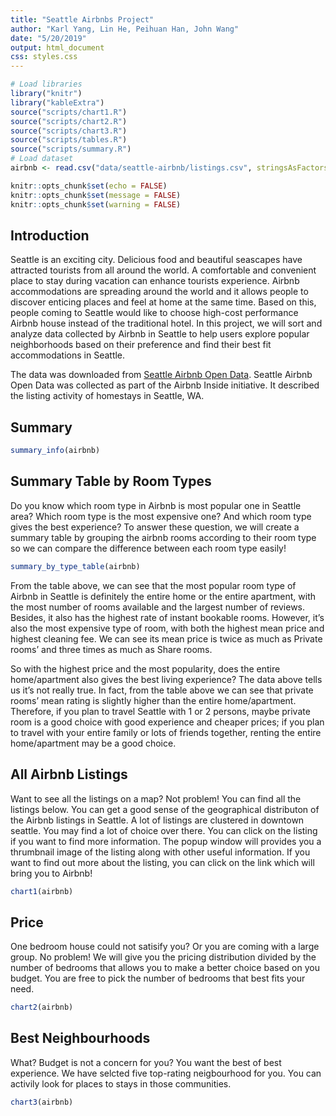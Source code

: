 ```yaml
---
title: "Seattle Airbnbs Project"
author: "Karl Yang, Lin He, Peihuan Han, John Wang"
date: "5/20/2019"
output: html_document
css: styles.css
---
```


```r
# Load libraries
library("knitr")
library("kableExtra")
source("scripts/chart1.R")
source("scripts/chart2.R")
source("scripts/chart3.R")
source("scripts/tables.R")
source("scripts/summary.R")
# Load dataset
airbnb <- read.csv("data/seattle-airbnb/listings.csv", stringsAsFactors = FALSE)
```

```r
knitr::opts_chunk$set(echo = FALSE)
knitr::opts_chunk$set(message = FALSE)
knitr::opts_chunk$set(warning = FALSE)
```

## Introduction
Seattle is an exciting city. Delicious food and beautiful seascapes have attracted tourists from all around the world. A comfortable and convenient place to stay during vacation can enhance tourists experience. Airbnb accommodations are spreading around the world and it allows people to discover enticing places and feel at home at the same time. Based on this, people coming to Seattle would like to choose high-cost performance Airbnb house instead of the traditional hotel. In this project, we will sort and analyze data collected by Airbnb in Seattle to help users explore popular neighborhoods based on their preference and find their best fit accommodations in Seattle. 

The data was downloaded from [Seattle Airbnb Open Data](https://www.kaggle.com/airbnb/seattle#listings.csv). Seattle Airbnb Open Data was collected as part of the Airbnb Inside initiative. It described the listing activity of homestays in Seattle, WA.

## Summary
```r
summary_info(airbnb)
```

## Summary Table by Room Types
Do you know which room type in Airbnb is most popular one in Seattle area? Which room type is the most expensive one? And which room type gives the best experience? To answer these question, we will create a summary table by grouping the airbnb rooms according to their room type so we can compare the difference between each room type easily!
```r
summary_by_type_table(airbnb)
```

From the table above, we can see that the most popular room type of Airbnb in Seattle is definitely the entire home or the entire apartment, with the most number of rooms available and the largest number of reviews. Besides, it also has the highest rate of instant bookable rooms. However, it's also the most expensive type of room, with both the highest mean price and highest cleaning fee. We can see its mean price is twice as much as Private rooms' and three times as much as Share rooms.

So with the highest price and the most popularity, does the entire home/apartment also gives the best living experience? The data above tells us it's not really true. In fact, from the table above we can see that private rooms' mean rating is slightly higher than the entire home/apartment. Therefore, if you plan to travel Seattle with 1 or 2 persons, maybe private room is a good choice with good experience and cheaper prices; if you plan to travel with your entire family or lots of friends together, renting the entire home/apartment may be a good choice.


## All Airbnb Listings
Want to see all the listings on a map? Not problem! You can find all the 
listings below. You can get a good sense of the geographical 
distributon of the Airbnb listings in Seattle. A lot of listings are 
clustered in downtown seattle. You may find a lot of choice over there. 
You can click on the listing if you want to find more information. 
The popup window will provides you a thrumbnail image of the listing along 
with other useful information. If you want to find out more about the listing, 
you can click on the link which will bring you to Airbnb!

```r
chart1(airbnb)
```

## Price
One bedroom house could not satisify you? Or you are coming with a large group. 
No problem! We will give you the pricing distribution divided by the number of 
bedrooms that allows you to make a better choice based on you budget. 
You are free to pick the number of bedrooms that best fits your need. 

```r
chart2(airbnb)
```

## Best Neighbourhoods
What? Budget is not a concern for you? You want the best of best experience. 
We have selcted five top-rating neigbourhood for you. You can activily look for 
places to stays in those communities. 

```r
chart3(airbnb)
```
